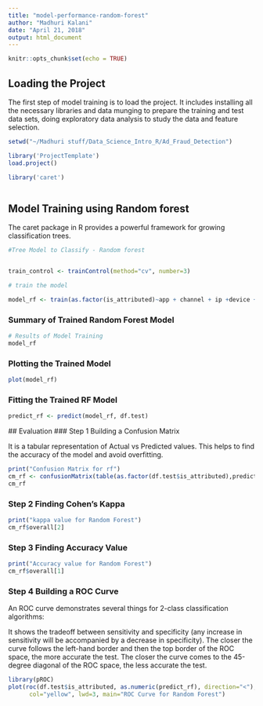 ---
title: "model-performance-random-forest"
author: "Madhuri Kalani"
date: "April 21, 2018"
output: html_document
---

```{r setup, include=FALSE}
knitr::opts_chunk$set(echo = TRUE)
```


## Loading the Project

The first step of model training is to load the project. It includes installing all the necessary libraries and data munging to prepare the training and test data sets, doing exploratory data analysis to study the data and feature selection.

```{r p0, echo =FALSE, warning=FALSE, include=FALSE}
setwd("~/Madhuri stuff/Data_Science_Intro_R/Ad_Fraud_Detection")

library('ProjectTemplate')
load.project()

library('caret')



```

## Model Training using Random forest

The caret package in R provides a powerful framework for growing classification trees.

```{r c1, warning = FALSE}

#Tree Model to Classify - Random forest


train_control <- trainControl(method="cv", number=3)

# train the model

model_rf <- train(as.factor(is_attributed)~app + channel + ip +device + os + click_time, data=df.train, method="rf", trControl=train_control)

```

### Summary of Trained Random Forest Model
```{r p10,echo =FALSE , warning=FALSE}

# Results of Model Training
model_rf
```


### Plotting the Trained Model

```{r p11,echo =FALSE , warning=FALSE}
plot(model_rf)

```

### Fitting the Trained RF Model
```{r p12,echo =FALSE , warning=FALSE}
predict_rf <- predict(model_rf, df.test)
```
 ## Evaluation 
### Step 1 Building a Confusion Matrix


It is a tabular representation of Actual vs Predicted values. This helps to find the accuracy of the model and avoid overfitting. 
```{r p13,echo =FALSE , warning=FALSE}
print("Confusion Matrix for rf")
cm_rf <- confusionMatrix(table(as.factor(df.test$is_attributed),predict_rf))
cm_rf
```
### Step 2 Finding Cohen's Kappa

```{r p14,echo =FALSE , warning=FALSE}
print("kappa value for Random Forest")
cm_rf$overall[2]
```
### Step 3 Finding Accuracy Value
```{r p15,echo =FALSE , warning=FALSE}
print("Accuracy value for Random Forest")
cm_rf$overall[1]
```
### Step 4 Building a ROC Curve

An ROC curve demonstrates several things for 2-class classification algorithms:

It shows the tradeoff between sensitivity and specificity (any increase in sensitivity will be accompanied by a decrease in specificity).
The closer the curve follows the left-hand border and then the top border of the ROC space, the more accurate the test.
The closer the curve comes to the 45-degree diagonal of the ROC space, the less accurate the test.

``` {r p16,echo =FALSE,  warning = FALSE, message = FALSE}

library(pROC)
plot(roc(df.test$is_attributed, as.numeric(predict_rf), direction="<"),
      col="yellow", lwd=3, main="ROC Curve for Random Forest")


```

